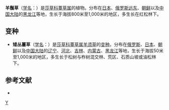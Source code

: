 {{Speciesbox 
| genus = Carex
| species = callitrichos
| authority = V. Krecz.
| subdivision_ranks =[[变种|变种]]
| subdivision =
* 羊鬚草 ''C. c.'' var. ''callitrichos''
* [[矮丛薹草|矮丛薹草]] ''C. c.'' var. ''nana''
}}

'''羊鬚草'''（[[学名|学名]]：{{lang|la|''Carex callitrichos''}}）是[[莎草科|莎草科]][[薹草属|薹草属]]的植物。分布在[[日本|日本]]、[[俄罗斯远东|俄罗斯远东]]、[[朝鲜|朝鲜]]以及[[中国大陆|中国大陆]]的[[黑龙江|黑龙江]]等地，生长于海拔800米至1,000米的地区，多生长在红松林下。

== 变种 ==
* '''矮丛薹草'''（[[学名|学名]]：{{lang|la|''Carex callitrichos'' var. ''nana''}}）是[[莎草科|莎草科]][[薹草属|薹草属]][[羊须草|羊须草]]的[[变种|变种]]。分布在[[俄罗斯|俄罗斯]]、[[日本|日本]]、[[朝鲜|朝鲜]]以及[[中国大陆|中国大陆]]的[[辽宁|辽宁]]、[[河北|河北]]、[[吉林|吉林]]、[[内蒙古|内蒙古]]、[[黑龙江|黑龙江]]等地，生长于海拔50米至1,000米的地区，多生长于松树与柞树混交林、荒区、石质山坡或油松林下。

== 参考文献 ==
<div class="references-small">
* {{cite web| url =http://www.bioinfo.cn/db05/KmzwSpecies.php?action=view&id=6645| title =羊鬚草(原变种)| work =《中国高等植物数据库全库》| publisher =中国科学院微生物研究所| author =昆明植物研究所| accessdate =2009-02-24| deadurl =yes| archiveurl =https://web.archive.org/web/20160305050205/http://www.bioinfo.cn/db05/KmzwSpecies.php?action=view&id=6645| archivedate =2016-03-05}}
</div>
{{Taxonbar}}

{{DEFAULTSORT:Carex callitrichos}}
[[Category:薹草属|Y]]